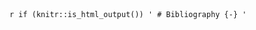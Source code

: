 \backmatter
\addtocontents{toc}{\protect\vspace{12pt}}
\cleardoublepage
\bookmarksetup{startatroot} 
\let\href\oldhref

`r if (knitr::is_html_output()) '
# Bibliography {-}
'`
<div id="refs"></div>

\printbibliography
\renewcommand{\printbibliography}{}

